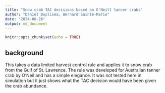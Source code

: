 ```yaml
---
title: "Snow crab TAC decisions based on O'Neill tanner crabs"
author: "Daniel Duplisea, Bernard Sainte-Marie"
date: "2024-08-26"
output: md_document
---
```


```r
knitr::opts_chunk$set(echo = TRUE)
```

## background

This takes a data limited harvest control rule and applies it to snow crab from the Gulf of St. Lawrence. The rule was developed for Australian tanner crab by O'Neil and has a simple elegance. It was not tested here in simulation but it just shows what the TAC decision would have been given the crab abundance.